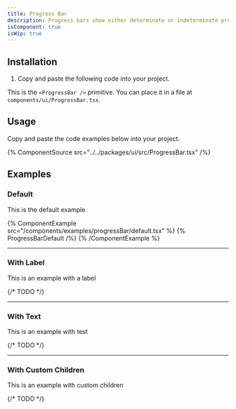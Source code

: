 ```yaml
---
title: Progress Bar
description: Progress bars show either determinate or indeterminate progress of an operation over time.
isComponent: true
isWip: true
---
```


## Installation

1. Copy and paste the following code into your project.

This is the `<ProgressBar />` primitive. You can place it in a file at `components/ui/ProgressBar.tsx`.

## Usage

Copy and paste the code examples below into your project.

{% ComponentSource src="../../packages/ui/src/ProgressBar.tsx" /%}

## Examples

### Default

This is the default example

{% ComponentExample src="/components/examples/progressBar/default.tsx" %}
{% ProgressBarDefault /%}
{% /ComponentExample %}

---

### With Label

This is an example with a label

{/* TODO */}

---

### With Text

This is an example with test

{/* TODO */}

---

### With Custom Children

This is an example with custom children

{/* TODO */}

